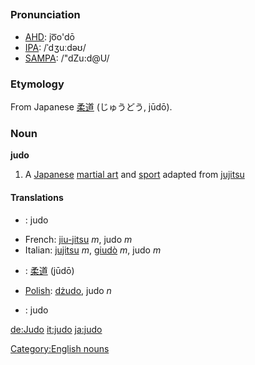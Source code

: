 =={{en}}==
===Pronunciation===
*[[w:AHD|AHD]]: jo͞o'dō
*[[w:IPA|IPA]]: /ˈdʒuːdəʊ/
*[[w:SAMPA|SAMPA]]: /"dZu:d@U/
===Etymology===
From Japanese [[柔道]] (じゅうどう, jūdō).
===Noun===
{{wikipedia}}
'''judo'''
#A [[Japanese]] [[martial art]] and [[sport]] adapted from [[jujitsu]] 
====Translations====
*{{fi}}: judo
*French: [[jiu-jitsu]] ''m'', judo ''m''
*Italian: [[jujitsu]] ''m'', [[giudò]] ''m'', judo ''m''
*{{ja}}: [[柔道]] (jūdō)
*[[Polish]]: [[dżudo]], judo ''n''
*{{sv}}: judo
[[Category:English nouns]]

[[de:Judo]]
[[it:judo]]
[[ja:judo]]